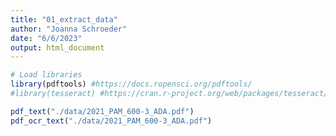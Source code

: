 ```yaml
---
title: "01_extract_data"
author: "Joanna Schroeder"
date: "6/6/2023"
output: html_document
---
```


```r
# Load libraries
library(pdftools) #https://docs.ropensci.org/pdftools/
#library(tesseract) #https://cran.r-project.org/web/packages/tesseract/vignettes/intro.html
```

```r
pdf_text("./data/2021_PAM_600-3_ADA.pdf")
pdf_ocr_text("./data/2021_PAM_600-3_ADA.pdf")
```


